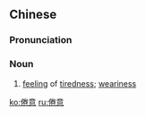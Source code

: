 ==Chinese==
{{zh-forms}}

===Pronunciation===
{{zh-pron
|m=juànyì
|c=gyun6 ji3
|cat=n
}}

===Noun===
{{zh-noun}}

# [[feeling]] of [[tiredness]]; [[weariness]]

[[ko:倦意]]
[[ru:倦意]]